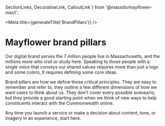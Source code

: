   SectionLinks, DecorativeLink, CalloutLink
} from '@massds/mayflower-react';



<Meta title={generateTitle('BrandPillars')} />

# Mayflower brand pillars

Our digital brand serves the 7 million people live in Massachusetts, and the millions more who visit or study here. Speaking to those people with a single voice that conveys our shared values requires more than just a logo and some colors, It requires defining some core ideas.

Brand pillars are how we define those critical principles. They are easy to remember and refer to, they outline a few different dimensions of how we want users to think about us. They don't cover every possible sceneario, but they provide a good starting point when we think of new ways to help constituents interact with the Commonwealth online.

Any time you launch a service or make a decision about content, tone, or imagery in an experience, start here.

<div className="row ma__row--two-up">
  <div className="col-md">
    <SectionLinks
      title={{
        text: 'Helpful'
      }}
      description="We provide our users with the information they need written in plain language and presented in usable interfaces. We make complicated processes simple and understandable. We study what’s most important to our users and respond to their needs."
      index={0}
    >
    </SectionLinks>
  </div>
  <div className="col-md">
    <SectionLinks
      title={{
        text: 'Human'
      }}
      description="Our tone is conversational and a warm, not impersonal and bureaucratic. When constituents read our content it should feel like the voice of a real person. We want users to feel comfortable, confident, and supported."
      index={1}
      >
    </SectionLinks>
  </div>
</div>

<div className="row ma__row--two-up">
  <div className="col-md">
    <SectionLinks
      title={{
        text: 'Dignified'
      }}
      description="We represent our state government with authority and trustworthiness. Our effort to be human never undercuts the importance, or credibility of the information we convey. We are friendly but not flippant; natural but not offhand."
      index={0}
      >
    </SectionLinks>
  </div>
	<div className="col-md">
    <SectionLinks
      title={{
        text: 'Modern'
      }}
      description="We build living systems under constant review and improvement. We recognize that many tools powering experiences today didn’t exist just a few years ago, and many will soon be eclipsed. To stay relevant to users we work hard to keep pace with technical, stylistic, and social trends."
      index={1}
      >
    </SectionLinks>
  </div>
</div>
